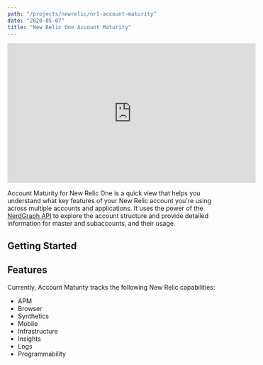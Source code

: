 ```yaml
---
path: "/projects/newrelic/nr1-account-maturity"
date: "2020-05-07"
title: "New Relic One Account Maturity"
---
```



<div className="responsive-video">
  <iframe width="560" height="315" src="https://www.youtube.com/embed/7wnav6Fu9T0" frameborder="0" allow="accelerometer; autoplay; encrypted-media; gyroscope; picture-in-picture" allowfullscreen></iframe>
</div>

Account Maturity for New Relic One is a quick view that helps you understand what key features of your New Relic account you're using across multiple accounts and applications. It uses the power of the [NerdGraph API](https://docs.newrelic.com/docs/apis/nerdgraph/get-started/introduction-new-relic-nerdgraph) to explore the account structure and provide detailed information for master and subaccounts, and their usage.

## Getting Started

<NR1AppGettingStartedContent project={props.project} />

## Features

Currently, Account Maturity tracks the following New Relic capabilities:

- APM
- Browser
- Synthetics
- Mobile
- Infrastructure
- Insights
- Logs
- Programmability